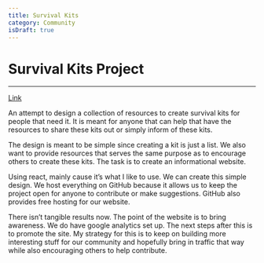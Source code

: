 ```yaml
---
title: Survival Kits
category: Community
isDraft: true
---
```


# Survival Kits Project

***

[Link](http://azulrojo.com/survivalkits?utm_medium=banner\&utm_source=homepage "Link")

An attempt to design a collection of resources to create survival kits for people that need it. It is meant for anyone that can help that have the resources to share these kits out or simply inform of these kits. 

The design is meant to be simple since creating a kit is just a list. We also want to provide resources that serves the same purpose as to encourage others to create these kits. The task is to create an informational website. 

Using react, mainly cause it’s what I like to use. We can create this simple design. We host everything on GitHub because it allows us to keep the project open for anyone to contribute or make suggestions. GitHub also provides free hosting for our website. 

There isn’t tangible results now. The point of the website is to bring awareness. We do have google analytics set up. The next steps after this is to promote the site. My strategy for this is to keep on building more interesting stuff for our community and hopefully bring in traffic that way while also encouraging others to help contribute.  
